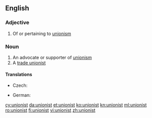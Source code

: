 ==English==

===Adjective===
{{en-adj}}

# {{sometimes|capitalised}} Of or pertaining to [[unionism]]

===Noun===
{{en-noun}}

# An advocate or supporter of [[unionism]]
# A [[trade unionist]]

====Translations====
{{trans-top|trade unionist}}
* Czech: {{t|cs|odborář|m}}
{{trans-mid}}
* German: {{t|de|Gewerkschaftler|m}}
{{trans-bottom}}

[[cy:unionist]]
[[da:unionist]]
[[et:unionist]]
[[ko:unionist]]
[[kn:unionist]]
[[ml:unionist]]
[[ro:unionist]]
[[fi:unionist]]
[[vi:unionist]]
[[zh:unionist]]
